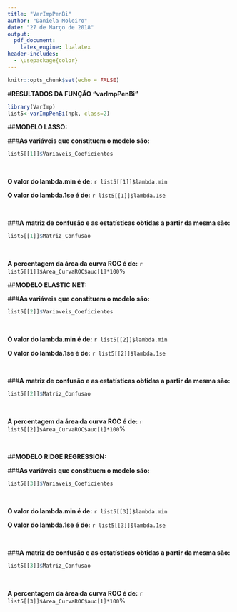 ---
title: "VarImpPenBi"
author: "Daniela Moleiro"
date: "27 de Março de 2018"
output: 
  pdf_document: 
    latex_engine: lualatex
header-includes:
  - \usepackage{color}
---

```{r setup, include=FALSE}
knitr::opts_chunk$set(echo = FALSE)
```

#**RESULTADOS DA FUNÇÃO "varImpPenBi"**
```{r varImpPenBi, echo=FALSE, cache=FALSE, include=FALSE, results=FALSE, warning=FALSE, comment=FALSE, warning=FALSE}
library(VarImp)
list5<-varImpPenBi(npk, class=2)
```

##\color{blue}**MODELO LASSO:**\color{black}

###**As variáveis que constituem o modelo são:**  
```{r, echo=FALSE}
list5[[1]]$Variaveis_Coeficientes
```

&nbsp;

**O valor do lambda.min é de:**
`r list5[[1]]$lambda.min`

**O valor do lambda.1se é de:**
`r list5[[1]]$lambda.1se`

&nbsp;

###**A matriz de confusão e as estatísticas obtidas a partir da mesma são:**
```{r, echo=FALSE}
list5[[1]]$Matriz_Confusao
```

&nbsp;

**A percentagem da área da curva ROC é de:**
`r list5[[1]]$Area_CurvaROC$auc[1]*100`%


##\color{blue}**MODELO ELASTIC NET:**\color{black}

###**As variáveis que constituem o modelo são:**
```{r, echo=FALSE}
list5[[2]]$Variaveis_Coeficientes
```

&nbsp;

**O valor do lambda.min é de:**
`r list5[[2]]$lambda.min`

**O valor do lambda.1se é de:**
`r list5[[2]]$lambda.1se`

&nbsp;

###**A matriz de confusão e as estatísticas obtidas a partir da mesma são:**
```{r, echo=FALSE}
list5[[2]]$Matriz_Confusao
```

&nbsp;

**A percentagem da área da curva ROC é de:**
`r list5[[2]]$Area_CurvaROC$auc[1]*100`%

&nbsp;

##\color{blue}**MODELO RIDGE REGRESSION:**\color{black}

###**As variáveis que constituem o modelo são:**
```{r, echo=FALSE}
list5[[3]]$Variaveis_Coeficientes
```

&nbsp;

**O valor do lambda.min é de:**
`r list5[[3]]$lambda.min`

**O valor do lambda.1se é de:**
`r list5[[3]]$lambda.1se`

&nbsp;

###**A matriz de confusão e as estatísticas obtidas a partir da mesma são:**
```{r, echo=FALSE}
list5[[3]]$Matriz_Confusao
```

&nbsp;

**A percentagem da área da curva ROC é de:**
`r list5[[3]]$Area_CurvaROC$auc[1]*100`%

